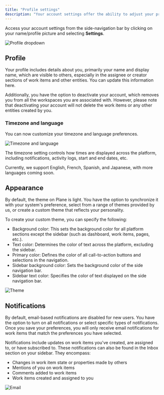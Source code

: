 ```yaml
---
title: "Profile settings"
description: "Your account settings offer the ability to adjust your profile details, password, theme preferences, and email notification settings. Additionally, you can access a comprehensive list of all activities across workspaces."
---
```


Access your account settings from the side-navigation bar by clicking on your name/profile picture and selecting **Settings**.

![Profile dropdown](/images/core-concepts/account/account/account-profile-dropdown.webp)

## Profile[​](#profile "Direct link to Profile")

Your profile includes details about you, primarily your name and display name, which are visible to others, especially in the assignee or creator sections of work items and other entities. You can update this information here.

Additionally, you have the option to deactivate your account, which removes you from all the workspaces you are associated with. However, please note that deactivating your account will not delete the work items or any other entities created by you.

### Timezone and language[​](#timezone-and-language "Direct link to Timezone and language")

You can now customize your timezone and language preferences.

![Timezone and language](/images/core-concepts/account/account/timezone-and-language.webp)

The timezone setting controls how times are displayed across the platform, including notifications, activity logs, start and end dates, etc.

Currently, we support English, French, Spanish, and Japanese, with more languages coming soon.

## Appearance[​](#appearance "Direct link to Appearance")

By default, the theme on Plane is light. You have the option to synchronize it with your system's preference, select from a range of themes provided by us, or create a custom theme that reflects your personality.

To create your custom theme, you can specify the following:

* Background color: This sets the background color for all platform sections except the sidebar (such as dashboard, work items, pages, etc.).
* Text color: Determines the color of text across the platform, excluding the sidebar.
* Primary color: Defines the color of all call-to-action buttons and selections in the navigation.
* Sidebar background color: Sets the background color of the side navigation bar.
* Sidebar text color: Specifies the color of text displayed on the side navigation bar.

![Theme](/images/core-concepts/account/account/account-theme.webp)

## Notifications[​](#notifications "Direct link to Notifications")

By default, email-based notifications are disabled for new users. You have the option to turn on all notifications or select specific types of notifications. Once you save your preferences, you will only receive email notifications for work items that match the preferences you have selected.

Notifications include updates on work items you've created, are assigned to, or have subscribed to. These notifications can also be found in the Inbox section on your sidebar. They encompass:

* Changes in work item state or properties made by others
* Mentions of you on work items
* Comments added to work items
* Work items created and assigned to you

![Email](/images/core-concepts/account/account/account-email-preferences.webp)
